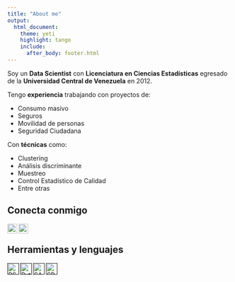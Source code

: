 ```yaml
---
title: "About me"
output:
  html_document: 
    theme: yeti
    highlight: tango
    include:
      after_body: footer.html
---
```


Soy un __Data Scientist__ con __Licenciatura en Ciencias Estadísticas__ egresado de la __Universidad Central de Venezuela__ en 2012.

Tengo __experiencia__ trabajando con proyectos de:   

* Consumo masivo
* Seguros 
* Movilidad de personas
* Seguridad Ciudadana  

Con __técnicas__ como:

* Clustering
* Análisis discriminante
* Muestreo
* Control Estadístico de Calidad
* Entre otras

## __Conecta conmigo__  

[<img align="left" alt="raulgalindez | Twitter" width="22px" src="https://cdn.jsdelivr.net/npm/simple-icons@v3/icons/twitter.svg" />](https://twitter.com/raulgalindez)
[<img align="left" alt="raulgalindez | LinkedIn" width="22px" src="https://cdn.jsdelivr.net/npm/simple-icons@v3/icons/linkedin.svg" />](https://www.linkedin.com/in/raulgalindez/)

<br />

## __Herramientas y lenguajes__  

[<img align="left" alt="RStudio" width="26px" src="C:/Users/GalindezR/Desktop/raulgalindez.github.io/img/rstudio.png" />]()
[<img align="left" alt="Python" width="26px" src="img/Python.png" />]()
[<img align="left" alt="SAS" width="26px" src="img/sas_favicon.ico" />]()
[<img align="left" alt="SPSS" width="26px" src="img/SPSS.PNG" />]()

<br />